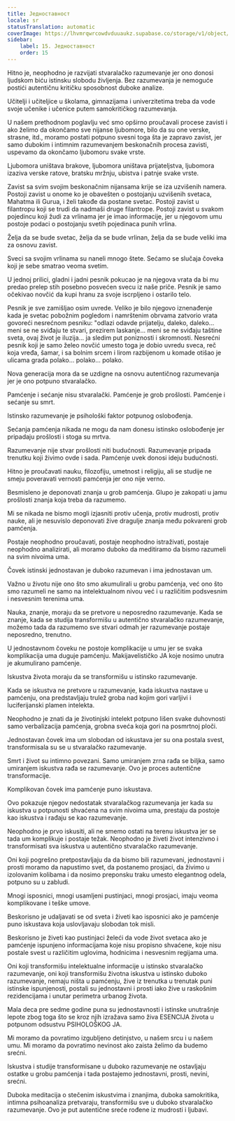 ```yaml
---
title: Једноставност
locale: sr
statusTranslation: automatic
coverImage: https://lhvmrqwrcowdvduuaukz.supabase.co/storage/v1/object/public/strapi-uploads/small_cover-educacion-fundamental.webp-2d51a7828a2b1309555be27f7e2a61a0.webp
sidebar:
    label: 15. Једноставност
    order: 15
---
```

Hitno je, neophodno je razvijati stvaralačko razumevanje jer ono donosi ljudskom biću istinsku slobodu življenja. Bez razumevanja je nemoguće postići autentičnu kritičku sposobnost duboke analize.

Učitelji i učiteljice u školama, gimnazijama i univerzitetima treba da vode svoje učenike i učenice putem samokritičkog razumevanja.

U našem prethodnom poglavlju već smo opširno proučavali procese zavisti i ako želimo da okončamo sve nijanse ljubomore, bilo da su one verske, strasne, itd., moramo postati potpuno svesni toga šta je zapravo zavist, jer samo dubokim i intimnim razumevanjem beskonačnih procesa zavisti, uspevamo da okončamo ljubomoru svake vrste.

Ljubomora uništava brakove, ljubomora uništava prijateljstva, ljubomora izaziva verske ratove, bratsku mržnju, ubistva i patnje svake vrste.

Zavist sa svim svojim beskonačnim nijansama krije se iza uzvišenih namera. Postoji zavist u onome ko je obavešten o postojanju uzvišenih svetaca, Mahatma ili Gurua, i želi takođe da postane svetac. Postoji zavist u filantropu koji se trudi da nadmaši druge filantrope. Postoji zavist u svakom pojedincu koji žudi za vrlinama jer je imao informacije, jer u njegovom umu postoje podaci o postojanju svetih pojedinaca punih vrlina.

Želja da se bude svetac, želja da se bude vrlinan, želja da se bude veliki ima za osnovu zavist.

Sveci sa svojim vrlinama su naneli mnogo štete. Sećamo se slučaja čoveka koji je sebe smatrao veoma svetim.

U jednoj prilici, gladni i jadni pesnik pokucao je na njegova vrata da bi mu predao prelep stih posebno posvećen svecu iz naše priče. Pesnik je samo očekivao novčić da kupi hranu za svoje iscrpljeno i ostarilo telo.

Pesnik je sve zamišljao osim uvrede. Veliko je bilo njegovo iznenađenje kada je svetac pobožnim pogledom i namrštenim obrvama zatvorio vrata govoreći nesrećnom pesniku: "odlazi odavde prijatelju, daleko, daleko... meni se ne sviđaju te stvari, prezirem laskanje... meni se ne sviđaju taštine sveta, ovaj život je iluzija... ja sledim put poniznosti i skromnosti. Nesrećni pesnik koji je samo želeo novčić umesto toga je dobio uvredu sveca, reč koja vređa, šamar, i sa bolnim srcem i lirom razbijenom u komade otišao je ulicama grada polako... polako... polako.

Nova generacija mora da se uzdigne na osnovu autentičnog razumevanja jer je ono potpuno stvaralačko.

Pamćenje i sećanje nisu stvaralački. Pamćenje je grob prošlosti. Pamćenje i sećanje su smrt.

Istinsko razumevanje je psihološki faktor potpunog oslobođenja.

Sećanja pamćenja nikada ne mogu da nam donesu istinsko oslobođenje jer pripadaju prošlosti i stoga su mrtva.

Razumevanje nije stvar prošlosti niti budućnosti. Razumevanje pripada trenutku koji živimo ovde i sada. Pamćenje uvek donosi ideju budućnosti.

Hitno je proučavati nauku, filozofiju, umetnost i religiju, ali se studije ne smeju poveravati vernosti pamćenja jer ono nije verno.

Besmisleno je deponovati znanja u grob pamćenja. Glupo je zakopati u jamu prošlosti znanja koja treba da razumemo.

Mi se nikada ne bismo mogli izjasniti protiv učenja, protiv mudrosti, protiv nauke, ali je nesuvislo deponovati žive dragulje znanja među pokvareni grob pamćenja.

Postaje neophodno proučavati, postaje neophodno istraživati, postaje neophodno analizirati, ali moramo duboko da meditiramo da bismo razumeli na svim nivoima uma.

Čovek istinski jednostavan je duboko razumevan i ima jednostavan um.

Važno u životu nije ono što smo akumulirali u grobu pamćenja, već ono što smo razumeli ne samo na intelektualnom nivou već i u različitim podsvesnim i nesvesnim terenima uma.

Nauka, znanje, moraju da se pretvore u neposredno razumevanje. Kada se znanje, kada se studija transformišu u autentično stvaralačko razumevanje, možemo tada da razumemo sve stvari odmah jer razumevanje postaje neposredno, trenutno.

U jednostavnom čoveku ne postoje komplikacije u umu jer se svaka komplikacija uma duguje pamćenju. Makijavelističko JA koje nosimo unutra je akumulirano pamćenje.

Iskustva života moraju da se transformišu u istinsko razumevanje.

Kada se iskustva ne pretvore u razumevanje, kada iskustva nastave u pamćenju, ona predstavljaju trulež groba nad kojim gori varljivi i luciferijanski plamen intelekta.

Neophodno je znati da je životinjski intelekt potpuno lišen svake duhovnosti samo verbalizacija pamćenja, grobna sveća koja gori na posmrtnoj ploči.

Jednostavan čovek ima um slobodan od iskustava jer su ona postala svest, transformisala su se u stvaralačko razumevanje.

Smrt i život su intimno povezani. Samo umiranjem zrna rađa se biljka, samo umiranjem iskustva rađa se razumevanje. Ovo je proces autentične transformacije.

Komplikovan čovek ima pamćenje puno iskustava.

Ovo pokazuje njegov nedostatak stvaralačkog razumevanja jer kada su iskustva u potpunosti shvaćena na svim nivoima uma, prestaju da postoje kao iskustva i rađaju se kao razumevanje.

Neophodno je prvo iskusiti, ali ne smemo ostati na terenu iskustva jer se tada um komplikuje i postaje težak. Neophodno je živeti život intenzivno i transformisati sva iskustva u autentično stvaralačko razumevanje.

Oni koji pogrešno pretpostavljaju da da bismo bili razumevani, jednostavni i prosti moramo da napustimo svet, da postanemo prosjaci, da živimo u izolovanim kolibama i da nosimo preponsku traku umesto elegantnog odela, potpuno su u zabludi.

Mnogi isposnici, mnogi usamljeni pustinjaci, mnogi prosjaci, imaju veoma komplikovane i teške umove.

Beskorisno je udaljavati se od sveta i živeti kao isposnici ako je pamćenje puno iskustava koja uslovljavaju slobodan tok misli.

Beskorisno je živeti kao pustinjaci želeći da vode život svetaca ako je pamćenje ispunjeno informacijama koje nisu propisno shvaćene, koje nisu postale svest u različitim uglovima, hodnicima i nesvesnim regijama uma.

Oni koji transformišu intelektualne informacije u istinsko stvaralačko razumevanje, oni koji transformišu životna iskustva u istinsko duboko razumevanje, nemaju ništa u pamćenju, žive iz trenutka u trenutak puni istinske ispunjenosti, postali su jednostavni i prosti iako žive u raskošnim rezidencijama i unutar perimetra urbanog života.

Mala deca pre sedme godine puna su jednostavnosti i istinske unutrašnje lepote zbog toga što se kroz njih izražava samo živa ESENCIJA života u potpunom odsustvu PSIHOLOŠKOG JA.

Mi moramo da povratimo izgubljeno detinjstvo, u našem srcu i u našem umu. Mi moramo da povratimo nevinost ako zaista želimo da budemo srećni.

Iskustva i studije transformisane u duboko razumevanje ne ostavljaju ostatke u grobu pamćenja i tada postajemo jednostavni, prosti, nevini, srećni.

Duboka meditacija o stečenim iskustvima i znanjima, duboka samokritika, intimna psihoanaliza pretvaraju, transformišu sve u duboko stvaralačko razumevanje. Ovo je put autentične sreće rođene iz mudrosti i ljubavi.

